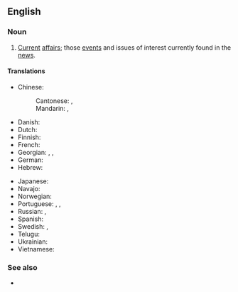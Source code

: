 {{also|current-events}}
==English==

===Noun===
{{en-plural noun|sg=current event}}

# [[current|Current]] [[affairs]]; those [[event]]s and issues of interest currently found in the [[news]].

====Translations====
{{trans-top|news items}}
* Chinese:
*: Cantonese: {{t|yue|時事|sc=Hani}}, {{t|yue|时事|tr=si4 si6|sc=Hani}}
*: Mandarin: {{t+|cmn|時事|sc=Hani}}, {{t+|cmn|时事|tr=shíshì|sc=Hani}}
* Danish: {{t|da|[[aktuel]]le [[begivenhed]]er}}
* Dutch: {{t+|nl|actualiteiten}}
* Finnish: {{t|fi|[[ajankohtaiset]] [[uutiset]]}}
* French: {{t+|fr|actualités}}
* Georgian: {{t|ka|მიმდინარე მოვლენები}}, {{t|ka|ახლანდელი მოვლენები}}, {{t|ka|დღევანდელი მოვლენები}}
* German: {{t|de|[[aktuell]]es [[Tagesgeschehen]]|n}}
* Hebrew: {{t+|he|אֲקְטוּאַלְיָה|f|tr=aqtuálya|sc=Hebr}}
{{trans-mid}}
* Japanese: {{t+|ja|時事|tr=jiji}}
* Navajo: {{t|nv|ádahooníłígíí}}
* Norwegian: {{t|no|aktuelle hendelser}}
* Portuguese: {{t|pt|[[eventos]] [[atuais]]|m-p}}, {{t|pt|[[acontecimentos]] [[recentes]]|m-p}}, {{t+|pt|atualidades|f-p}}
* Russian: {{t+|ru|но́вости|f-p}}, {{t+|ru|теку́щие собы́тия|n-p}}
* Spanish: {{t|es|[[acontecimiento|acontecimientos]] de [[actualidad]]|g=m-p}}
* Swedish: {{t+|sv|aktualitet|alt=aktualiteter}}, {{t+|sv|aktuell|alt=aktuella}} {{t+|sv|händelse|alt=händelser}}
* Telugu: {{t+|te|ప్రస్తుత ఘటనలు|sc=Telu}}
* Ukrainian: {{t+|uk|пото́чні поді́ї|f-p}}
* Vietnamese: {{t+|vi|thời sự}}
{{trans-bottom}}

===See also===
* {{l|en|current affairs}}